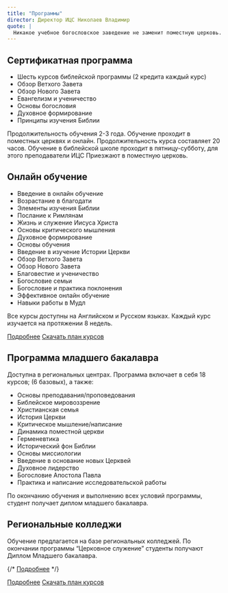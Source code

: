 ```yaml
---
title: "Программы"
director: Директор ИЦС Николаев Владимир
quote: |
  Никакое учебное богословское заведение не заменит поместную церковь. Мы, по Божьей милости, лишь помогаем в созидании и развитии христианской общины. Мы верим, что Господь поместил наш институт в стратегическом месте для партнёрских отношений с КБС и поместными церквами с целью восполнения острой нужды в подготовленных работниках для евангельских церквей.
---
```


## Сертификатная программа

- Шесть курсов библейской программы (2 кредита каждый курс)
- Обзор Ветхого Завета
- Обзор Нового Завета
- Евангелизм и ученичество
- Основы богословия
- Духовное формирование
- Принципы изучения Библии

Продолжительность обучения 2-3 года. Обучение проходит в поместных церквях и онлайн.
Продолжительность курса составляет 20 часов.
Обучение в библейской школе проходит в пятницу-субботу, для этого преподаватели ИЦС
Приезжают в поместную церковь.

## Онлайн обучение

- Введение в онлайн обучение
- Возрастание в благодати
- Элементы изучения Библии
- Послание к Римлянам
- Жизнь и служение Иисуса Христа
- Основы критического мышления
- Духовное формирование
- Основы обучения
- Введение в изучение Истории Церкви
- Обзор Ветхого Завета
- Обзор Нового Завета
- Благовестие и ученичество
- Богословие семьи
- Богословие и практика поклонения
- Эффективное онлайн обучение
- Навыки работы в Мудл

Все курсы доступны на Английском и Русском языках. Каждый курс изучается на протяжении 8 недель.

<a class="button is-info" href="online.html">Подробнее</a> <a class="button" href="../documents/online.zip">Скачать план курсов</a>

## Программа младшего бакалавра

Доступна в региональных центрах. Программа включает в себя 18 курсов; (6 базовых), а также:

- Основы преподавания/проповедования
- Библейское мировоззрение
- Христианская семья
- История Церкви
- Критическое мышление/написание
- Динамика поместной церкви
- Герменевтика
- Исторический фон Библии
- Основы миссиологии
- Введение в основание новых Церквей
- Духовное лидерство
- Богословие Апостола Павла
- Практика и написание исследовательской работы

По окончанию обучения и выполнению всех условий программы, студент получает диплом младшего бакалавра.

## Региональные колледжи

Обучение предлагается на базе региональных колледжей. По окончании программы “Церковное служение” студенты получают Диплом Младшего бакалавра.

{/* <a class="button is-info" href="bibleschool.html">Подробнее</a> */}

<a class="button is-info" href="college.html">Подробнее</a>
<a class="button" href="../documents/certifikat.zip">Скачать план курсов</a>
